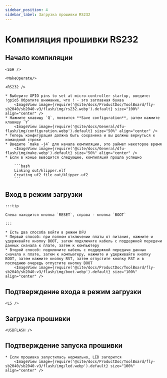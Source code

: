 ```yaml
---
sidebar_position: 4
sidebar_label: Загрузка прошивки RS232
---
```





# Компиляция прошивки RS232

## Начало компиляции

    <SSH />

    <MakeOperate/>

    <RS232 />

    * Выберите GPIO pins to set at micro-controller startup, введите: !gpio5 Обратите внимание, что ! - это заглавная буква
        <ImageView image={require('@site/docs/ProductDoc/ToolBoard/fly-sb2040/sb2040-v3/flash/img/rs232.webp').default} size="100%" align="center" />
    * Нажмите клавишу `Q`, появится **Save configuration**, затем нажмите клавишу `Y`
        <ImageView image={require('@site/docs/General/dfu-flash/img/configuration.webp').default} size="50%" align="center" />
    * Теперь конфигурация должна быть сохранена и вы должны вернуться к командной строке
    * Введите `make -j4` для начала компиляции, это займет некоторое время
        <ImageView image={require('@site/docs/General/dfu-flash/img/make.webp').default} size="50%" align="center" />
    * Если в конце выводится следующее, компиляция прошла успешно

        ```bash
        Linking out/klipper.elf
        Creating uf2 file out/klipper.uf2
        ```


## Вход в режим загрузки

    :::tip

    Слева находится кнопка `RESET`, справа - кнопка `BOOT`

    :::

    * Есть два способа войти в режим DFU
    * Первый способ: при полном отключении платы от питания, нажмите и удерживайте кнопку BOOT, затем подключите кабель с поддержкой передачи данных сначала к плате, затем к компьютеру
    * Второй способ: подключите кабель с поддержкой передачи данных сначала к плате, затем к компьютеру, нажмите и удерживайте кнопку BOOT, затем нажмите кнопку RST, затем отпустите кнопку RST и в последнюю очередь отпустите кнопку BOOT
        <ImageView image={require('@site/docs/ProductDoc/ToolBoard/fly-sb2040/sb2040-v3/flash/img/boot.webp').default} size="100%" align="center" />

## Подтверждение входа в режим загрузки

    <LS />


## Загрузка прошивки 
    
    <USBFLASH />
    


## Подтверждение запуска прошивки

    * Если прошивка запустилась нормально, LED загорится
        <ImageView image={require('@site/docs/ProductDoc/ToolBoard/fly-sb2040/sb2040-v3/flash/img/led.webp').default} size="100%" align="center" />